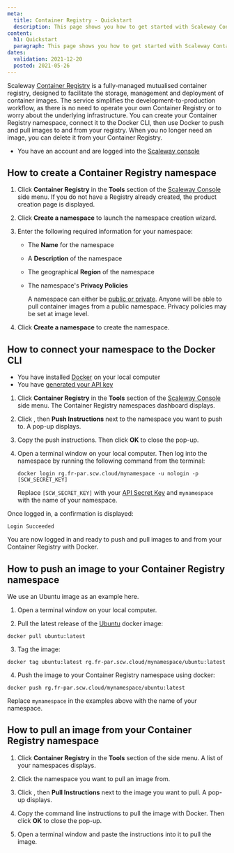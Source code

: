 ```yaml
---
meta:
  title: Container Registry - Quickstart
  description: This page shows you how to get started with Scaleway Container Registry.
content:
  h1: Quickstart
  paragraph: This page shows you how to get started with Scaleway Container Registry.
dates:
  validation: 2021-12-20
  posted: 2021-05-26
---
```


Scaleway [Container Registry](/compute/container-registry/concepts/#container-registry) is a fully-managed mutualised container registry, designed to facilitate the storage, management and deployment of container images. The service simplifies the development-to-production workflow, as there is no need to operate your own Container Registry or to worry about the underlying infrastructure. You can create your Container Registry namespace, connect it to the Docker CLI, then use Docker to push and pull images to and from your registry. When you no longer need an image, you can delete it from your Container Registry.

<Message type="requirement">

  - You have an account and are logged into the [Scaleway console](https://console.scaleway.com) 

</Message>

## How to create a Container Registry namespace

1. Click **Container Registry** in the **Tools** section of the [Scaleway Console](https://console.scaleway.com) side menu. If you do not have a Registry already created, the product creation page is displayed.

2. Click **Create a namespace** to launch the namespace creation wizard.

3. Enter the following required information for your namespace:
    * The **Name** for the namespace
    * A **Description** of the namespace 
    * The geographical **Region** of the namespace
    * The namespace's **Privacy Policies**

      <Message type="note">

      A namespace can either be [public or private](/compute/container-registry/concepts#namespace-privacy-policies). Anyone will be able to pull container images from a public namespace. Privacy policies may be set at image level.

      </Message>

4. Click **Create a namespace** to create the namespace.

## How to connect your namespace to the Docker CLI

<Message type="requirement">

- You have installed [Docker](https://www.docker.com/) on your local computer
- You have [generated your API key](/console/my-project/how-to/generate-api-key/)

</Message>

1. Click **Container Registry** in the **Tools** section of the [Scaleway Console](https://console.scaleway.com) side menu. The Container Registry namespaces dashboard displays.

2. Click <Icon name="more" />, then **Push Instructions** next to the namespace you want to push to. A pop-up displays.

3. Copy the push instructions. Then click **OK** to close the pop-up.

4. Open a terminal window on your local computer. Then log into the namespace by running the following command from the terminal:
    ```
    docker login rg.fr-par.scw.cloud/mynamespace -u nologin -p [SCW_SECRET_KEY]
    ```
    <Message type="important">

    Replace `[SCW_SECRET_KEY]` with your [API Secret Key](/console/my-project/how-to/generate-api-key/) and `mynamespace` with the name of your namespace.

    </Message>
    
  Once logged in, a confirmation is displayed:

  ```
  Login Succeeded
  ```

  You are now logged in and ready to push and pull images to and from your Container Registry with Docker.


## How to push an image to your Container Registry namespace

<Message type="note">

We use an Ubuntu image as an example here.

</Message>

1. Open a terminal window on your local computer. 

2. Pull the latest release of the [Ubuntu](https://hub.docker.com/_/ubuntu/) docker image:
  ```
  docker pull ubuntu:latest
  ```

3. Tag the image:
  ```
  docker tag ubuntu:latest rg.fr-par.scw.cloud/mynamespace/ubuntu:latest
  ```

4. Push the image to your Container Registry namespace using docker:
  ```
  docker push rg.fr-par.scw.cloud/mynamespace/ubuntu:latest
  ```

<Message type="important">

Replace `mynamespace` in the examples above with the name of your namespace.

</Message>


## How to pull an image from your Container Registry namespace

1. Click **Container Registry** in the **Tools** section of the side menu. A list of your namespaces displays.

2. Click the namespace you want to pull an image from.

3. Click <Icon name="more" />, then **Pull Instructions** next to the image you want to pull. A pop-up displays.

4. Copy the command line instructions to pull the image with Docker. Then click **OK** to close the pop-up.

5. Open a terminal window and paste the instructions into it to pull the image.
